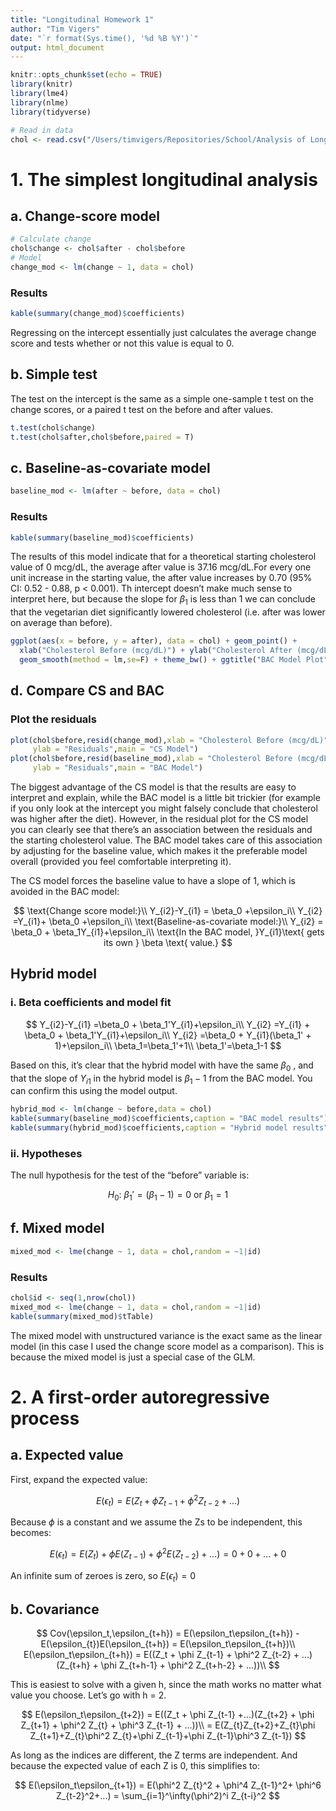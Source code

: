 ```yaml
---
title: "Longitudinal Homework 1"
author: "Tim Vigers"
date: "`r format(Sys.time(), '%d %B %Y')`"
output: html_document
---
```


```r
knitr::opts_chunk$set(echo = TRUE)
library(knitr)
library(lme4)
library(nlme)
library(tidyverse)
```

```r
# Read in data
chol <- read.csv("/Users/timvigers/Repositories/School/Analysis of Longitudinal Data/Homework 1/cholesterol.csv")
```

# 1. The simplest longitudinal analysis

## a. Change-score model

```r
# Calculate change
chol$change <- chol$after - chol$before
# Model
change_mod <- lm(change ~ 1, data = chol)
```

### Results

```r
kable(summary(change_mod)$coefficients)
```

Regressing on the intercept essentially just calculates the average change score and tests whether or not this value is equal to 0. 

## b. Simple test

The test on the intercept is the same as a simple one-sample t test on the change scores, or a paired t test on the before and after values. 

```r
t.test(chol$change)
t.test(chol$after,chol$before,paired = T)
```

## c. Baseline-as-covariate model

```r
baseline_mod <- lm(after ~ before, data = chol)
```

### Results

```r
kable(summary(baseline_mod)$coefficients)
```

The results of this model indicate that for a theoretical starting cholesterol value of 0 mcg/dL, the average after value is 37.16 mcg/dL.For every one unit increase in the starting value, the after value increases by 0.70 (95% CI: 0.52 - 0.88, p < 0.001). Th intercept doesn't make much sense to interpret here, but because the slope for $\beta_1$ is less than 1 we can conclude that the vegetarian diet significantly lowered cholesterol (i.e. after was lower on average than before).

```r
ggplot(aes(x = before, y = after), data = chol) + geom_point() + 
  xlab("Cholesterol Before (mcg/dL)") + ylab("Cholesterol After (mcg/dL)") + 
  geom_smooth(method = lm,se=F) + theme_bw() + ggtitle("BAC Model Plot")
```

## d. Compare CS and BAC

### Plot the residuals

```r
plot(chol$before,resid(change_mod),xlab = "Cholesterol Before (mcg/dL)",
     ylab = "Residuals",main = "CS Model")
plot(chol$before,resid(baseline_mod),xlab = "Cholesterol Before (mcg/dL)",
     ylab = "Residuals",main = "BAC Model")
```

The biggest advantage of the CS model is that the results are easy to interpret and explain, while the BAC model is a little bit trickier (for example if you only look at the intercept you might falsely conclude that cholesterol was higher after the diet). However, in the residual plot for the CS model you can clearly see that there's an association between the residuals and the starting cholesterol value. The BAC model takes care of this association by adjusting for the baseline value, which makes it the preferable model overall (provided you feel comfortable interpreting it).

The CS model forces the baseline value to have a slope of 1, which is avoided in the BAC model:

$$
\text{Change score model:}\\
Y_{i2}-Y_{i1} = \beta_0 +\epsilon_i\\
Y_{i2} =Y_{i1}+ \beta_0 +\epsilon_i\\
\text{Baseline-as-covariate model:}\\
Y_{i2} = \beta_0 + \beta_1Y_{i1}+\epsilon_i\\
\text{In the BAC model, }Y_{i1}\text{ gets its own } \beta \text{ value.}
$$

## Hybrid model

### i. Beta coefficients and model fit

$$
Y_{i2}-Y_{i1} =\beta_0 + \beta_1'Y_{i1}+\epsilon_i\\
Y_{i2} =Y_{i1} + \beta_0 + \beta_1'Y_{i1}+\epsilon_i\\
Y_{i2} =\beta_0 + Y_{i1}(\beta_1' + 1)+\epsilon_i\\
\beta_1=\beta_1'+1\\
\beta_1'=\beta_1-1
$$

Based on this, it's clear that the hybrid model with have the same $\beta_0$ , and that the slope of $Y_{i1}$ in the hybrid model is $\beta_1-1$ from the BAC model. You can confirm this using the model output.

```r
hybrid_mod <- lm(change ~ before,data = chol)
kable(summary(baseline_mod)$coefficients,caption = "BAC model results")
kable(summary(hybrid_mod)$coefficients,caption = "Hybrid model results")
```

### ii. Hypotheses

The null hypothesis for the test of the "before" variable is:

$$
H_0\text{: }\beta_1' = (\beta_1 -1) = 0 \text{ or }\beta_1 = 1
$$

## f. Mixed model

```r
mixed_mod <- lme(change ~ 1, data = chol,random = ~1|id)
```

### Results

```r
chol$id <- seq(1,nrow(chol))
mixed_mod <- lme(change ~ 1, data = chol,random = ~1|id)
kable(summary(mixed_mod)$tTable)
```

The mixed model with unstructured variance is the exact same as the linear model (in this case I used the change score model as a comparison). This is because the mixed model is just a special case of the GLM.

# 2. A first-order autoregressive process

## a. Expected value

First, expand the expected value: 

$$
E(\epsilon_t) = E(Z_t + \phi Z_{t-1} + \phi^2 Z_{t-2} + ...)
$$

Because $\phi$ is a constant and we assume the Zs to be independent, this becomes:

$$
E(\epsilon_t) = E(Z_t) + \phi E(Z_{t-1}) + \phi^2 E(Z_{t-2}) + ...) = 0 + 0 + ... +0
$$

An infinite sum of zeroes is zero, so $E(\epsilon_t) = 0$

## b. Covariance

$$
Cov(\epsilon_t,\epsilon_{t+h}) = E(\epsilon_t\epsilon_{t+h}) - E(\epsilon_{t})E(\epsilon_{t+h}) = E(\epsilon_t\epsilon_{t+h})\\
E(\epsilon_t\epsilon_{t+h}) = E((Z_t + \phi Z_{t-1} + \phi^2 Z_{t-2} + ...)(Z_{t+h} + \phi Z_{t+h-1} + \phi^2 Z_{t+h-2} + ...))\\
$$

This is easiest to solve with a given h, since the math works no matter what value you choose. Let's go with h = 2.

$$
E(\epsilon_t\epsilon_{t+2}) = E((Z_t + \phi Z_{t-1} +...)(Z_{t+2} + \phi Z_{t+1} + \phi^2 Z_{t} + \phi^3 Z_{t-1} + ...))\\
= E(Z_{t}Z_{t+2}+Z_{t}\phi Z_{t+1}+Z_{t}\phi^2 Z_{t}+\phi Z_{t-1}+\phi Z_{t-1}\phi^3 Z_{t-1}) 
$$

As long as the indices are different, the Z terms are independent. And because the expected value of each Z is 0, this simplifies to:

$$
E(\epsilon_t\epsilon_{t+1}) = E(\phi^2 Z_{t}^2 + \phi^4 Z_{t-1}^2+ \phi^6 Z_{t-2}^2+...) = \sum_{i=1}^\infty(\phi^2)^i Z_{t-i}^2
$$